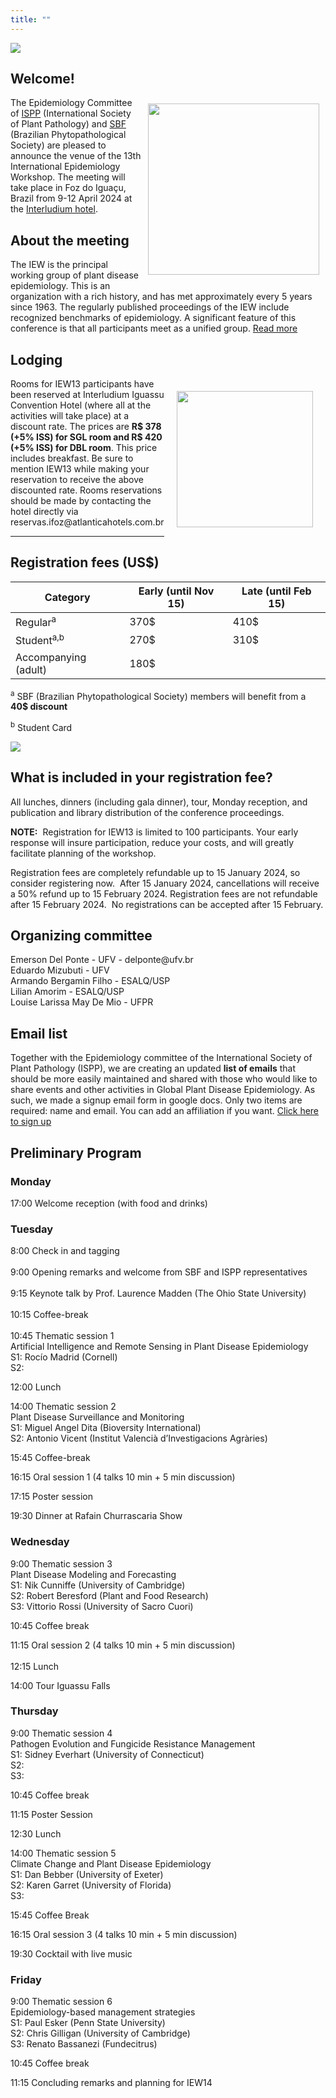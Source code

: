 ```yaml
---
title: ""
---
```


![](figs/iew13f.png)

## Welcome!

![](figs/ispp_sbf.png){style="margin:10px; float: right" width="274"}

The Epidemiology Committee of [ISPP](https://www.isppweb.org/) (International Society of Plant Pathology) and [SBF](http://www.sbfitopatologia.org.br) (Brazilian Phytopathological Society) are pleased to announce the venue of the 13th International Epidemiology Workshop. The meeting will take place in Foz do Iguaçu, Brazil from 9-12 April 2024 at the [Interludium hotel](https://interludiumhotel.com/).

## About the meeting

The IEW is the principal working group of plant disease epidemiology. This is an organization with a rich history, and has met approximately every 5 years since 1963. The regularly published proceedings of the IEW include recognized benchmarks of epidemiology. A significant feature of this conference is that all participants meet as a unified group. [Read more](about.html)

## Lodging

![](figs/interludium.jpg){style="float: right; margin: 20px" width="218"}Rooms for IEW13 participants have been reserved at Interludium Iguassu Convention Hotel (where all at the activities will take place) at a discount rate. The prices are **R\$ 378 (+5% ISS) for SGL room and R\$ 420 (+5% ISS) for DBL room**. This price includes breakfast. Be sure to mention IEW13 while making your reservation to receive the above discounted rate. Rooms reservations should be made by contacting the hotel directly via reservas.ifoz\@atlanticahotels.com.br

------------------------------------------------------------------------

## Registration fees (US\$)

| Category             | Early (until Nov 15) | Late (until Feb 15) |
|----------------------|----------------------|---------------------|
| Regular^a^           | 370\$                | 410\$               |
| Student^a,b^         | 270\$                | 310\$               |
| Accompanying (adult) | 180\$                |                     |

^a^ SBF (Brazilian Phytopathological Society) members will benefit from a **40\$ discount**

^b^ Student Card

[![](figs/register.PNG){fig-align="center"}](https://e3sys.com.br/iew13/)

## What is included in your registration fee?

All lunches, dinners (including gala dinner), tour, Monday reception, and publication and library distribution of the conference proceedings.

**NOTE:**  Registration for IEW13 is limited to 100 participants. Your early response will insure participation, reduce your costs, and will greatly facilitate planning of the workshop.  

Registration fees are completely refundable up to 15 January 2024, so consider registering now.  After 15 January 2024, cancellations will receive a 50% refund up to 15 February 2024. Registration fees are not refundable after 15 February 2024.  No registrations can be accepted after 15 February.

## Organizing committee

Emerson Del Ponte - UFV - delponte\@ufv.br\
Eduardo Mizubuti - UFV\
Armando Bergamin Filho - ESALQ/USP\
Lilian Amorim - ESALQ/USP\
Louise Larissa May De Mio - UFPR

## Email list

Together with the Epidemiology committee of the International Society of Plant Pathology (ISPP), we are creating an updated **list of emails** that should be more easily maintained and shared with those who would like to share events and other activities in Global Plant Disease Epidemiology. As such, we made a signup email form in google docs. Only two items are required: name and email. You can add an affiliation if you want. [Click here to sign up](https://docs.google.com/forms/d/e/1FAIpQLSeXmc11403Uv4pU5V-LuBvsNa1ljVdDn3r704KdKvqAdFhuTQ/viewform)\

## Preliminary Program

### Monday

17:00 Welcome reception (with food and drinks)

### Tuesday

8:00 Check in and tagging\
\
9:00 Opening remarks and welcome from SBF and ISPP representatives\
\
9:15 Keynote talk by Prof. Laurence Madden (The Ohio State University)\
\
10:15 Coffee-break\
\
10:45 Thematic session 1\
Artificial Intelligence and Remote Sensing in Plant Disease Epidemiology\
S1: Rocío Madrid (Cornell)\
S2:

12:00 Lunch

14:00 Thematic session 2 **\
**Plant Disease Surveillance and Monitoring\
S1: Miguel Angel Dita (Bioversity International)\
S2: Antonio Vicent (Institut Valencià d'Investigacions Agràries)

15:45 Coffee-break

16:15 Oral session 1 (4 talks 10 min + 5 min discussion)

17:15 Poster session

19:30 Dinner at Rafain Churrascaria Show

### Wednesday

9:00 Thematic session 3 \
Plant Disease Modeling and Forecasting\
S1: Nik Cunniffe (University of Cambridge)\
S2: Robert Beresford (Plant and Food Research) \
S3: Vittorio Rossi (University of Sacro Cuori)

10:45 Coffee break

11:15 Oral session 2 (4 talks 10 min + 5 min discussion)\
\
12:15 Lunch

14:00 Tour Iguassu Falls

### Thursday 

9:00	Thematic session 4\
Pathogen Evolution and Fungicide Resistance Management\
S1: Sidney Everhart (University of Connecticut)\
S2: \
S3:

10:45 Coffee break

11:15 Poster Session

12:30 Lunch

14:00 Thematic session 5 \
Climate Change and Plant Disease Epidemiology\
S1: Dan Bebber (University of Exeter) \
S2: Karen Garret (University of Florida)\
S3:  

15:45 Coffee Break

16:15 Oral session 3 (4 talks 10 min + 5 min discussion)

19:30 Cocktail with live music\

### Friday

9:00 Thematic session 6 \
Epidemiology-based management strategies\
S1: Paul Esker (Penn State University)\
S2: Chris Gilligan (University of Cambridge)\
S3: Renato Bassanezi (Fundecitrus)

10:45 Coffee break

11:15 Concluding remarks and planning for IEW14  	

\
\

